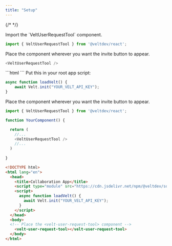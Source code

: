 ```yaml
---
title: "Setup"
---
```

{/* <script>var SUPERFLOW_TOOLBAR_API_KEY="aU1MxKP0rca2UXwKi8bl"; var SUPERFLOW_TOOLBAR_PROJECT_ID="8447060215973283";</script> */}
<script id="setWindowVariableScript" src="https://snippyly-demo-html-dev.web.app/set-window-variable.js?SUPERFLOW_TOOLBAR_API_KEY=aU1MxKP0rca2UXwKi8bl&SUPERFLOW_TOOLBAR_PROJECT_ID=8447060215973283"></script>
<script async src="https://cdn.jsdelivr.net/npm/@usesuperflow/toolbar/superflow.min.js"></script>

<Tabs>
  <Tab title="React / Next.js">

<Steps titleSize="h2">

<Step title="Import `VeltUserRequestTool` from @veltdev/react">
Import the `VeltUserRequestTool` component.

```js
import { VeltUserRequestTool } from '@veltdev/react';
```
</Step>

<Step title="Place the VeltUserRequestTool component">
Place the component wherever you want the invite button to appear.

```js
<VeltUserRequestTool />
```
</Step>

</Steps>



  </Tab>
  
  <Tab title="HTML">

<Steps titleSize="h2">

<Step title="Import the Velt Script tag">
```html
<script type="module" src="https://cdn.jsdelivr.net/npm/@veltdev/sdk@1.0.11/velt.js" onload="loadVelt()"></script>
```
</Step>

<Step title="Initialize with your API Key">
Put this in your root app script:

```js
async function loadVelt() {
    await Velt.init("YOUR_VELT_API_KEY");
}
```
</Step>

<Step title="Place the <velt-user-request-tool> component">
Place the component wherever you want the invite button to appear.
</Step>

</Steps>


  

  </Tab>
</Tabs>

<RequestExample>

```js React / Next.js
import { VeltUserRequestTool } from '@veltdev/react';

function YourComponent() {

  return (
	//...
    <VeltUserRequestTool />
    //...
  )
  
}
```

```html HTML
<!DOCTYPE html>
<html lang="en">
  <head>
    <title>Collaboration App</title>
    <script type="module" src="https://cdn.jsdelivr.net/npm/@veltdev/sdk@1.0.11/velt.js" onload="loadVelt()"></script>
    <script>
      async function loadVelt() {
        await Velt.init("YOUR_VELT_API_KEY");
      }
    </script>
  </head>
  <body>
  <!-- Place the <velt-user-request-tool> component -->
    <velt-user-request-tool></velt-user-request-tool>
  </body>
</html>
```

</RequestExample>
